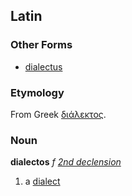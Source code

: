 ==Latin==
===Other Forms===
*[[dialectus]]
===Etymology===
From Greek [[διάλεκτος]].
===Noun===
'''dialectos''' ''f'' ''[[Wiktionary Appendix:Latin second declension|2nd declension]]''

#a [[dialect]]